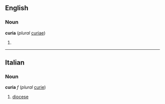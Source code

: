 ==English==
===Noun===
'''curia''' (''plural'' [[curiae]])

# {{substub}}

----

==Italian==
===Noun===
'''curia''' ''f'' (''plural'' [[curie]])

# [[diocese]]